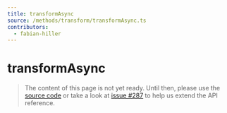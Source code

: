 ```yaml
---
title: transformAsync
source: /methods/transform/transformAsync.ts
contributors:
  - fabian-hiller
---
```



# transformAsync

> The content of this page is not yet ready. Until then, please use the [source code](https://github.com/fabian-hiller/valibot/blob/main/library/src/methods/transform/transformAsync.ts) or take a look at [issue #287](https://github.com/fabian-hiller/valibot/issues/287) to help us extend the API reference.
